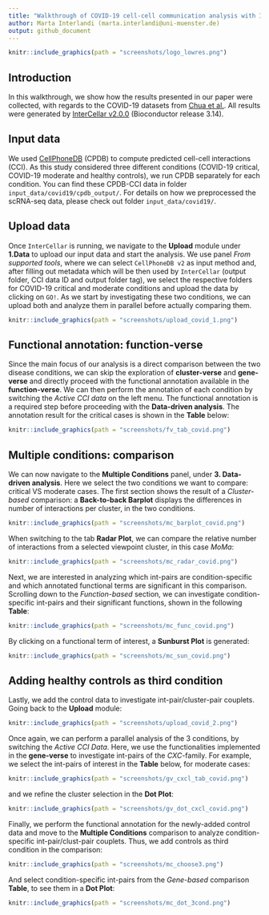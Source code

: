```yaml
---
title: "Walkthrough of COVID-19 cell-cell communication analysis with InterCellar"
author: Marta Interlandi (marta.interlandi@uni-muenster.de)
output: github_document
---
```



```r
knitr::include_graphics(path = "screenshots/logo_lowres.png")
```

## Introduction

In this walkthrough, we show how the results presented in our paper were collected, with regards to the COVID-19 datasets from [Chua et al.](https://www.nature.com/articles/s41587-020-0602-4). All results were generated by [InterCellar v2.0.0](http://www.bioconductor.org/packages/release/bioc/html/InterCellar.html) (Bioconductor release 3.14).

## Input data

We used [CellPhoneDB](https://www.cellphonedb.org/) (CPDB) to compute predicted cell-cell interactions (CCI). As this study considered three different conditions (COVID-19 critical, COVID-19 moderate and healthy controls), we run CPDB separately for each condition. You can find these CPDB-CCI data in folder `input_data/covid19/cpdb_output/`. For details on how we preprocessed the scRNA-seq data, please check out folder `input_data/covid19/`.

## Upload data

Once `InterCellar` is running, we navigate to the **Upload** module under **1.Data** to upload our input data and start the analysis. We use panel *From supported tools*, where we can select `CellPhoneDB v2` as input method and, after filling out metadata which will be then used by `InterCellar` (output folder, CCI data ID and output folder tag), we select the respective folders for COVID-19 critical and moderate conditions and upload the data by clicking on `GO!`. As we start by investigating these two conditions, we can upload both and analyze them in parallel before actually comparing them. 

```r
knitr::include_graphics(path = "screenshots/upload_covid_1.png")
```

## Functional annotation: function-verse

Since the main focus of our analysis is a direct comparison between the two disease conditions, we can skip the exploration of **cluster-verse** and **gene-verse** and directly proceed with the functional annotation available in the **function-verse**. We can then perform the annotation of each condition by switching the *Active CCI data* on the left menu. The functional annotation is a required step before proceeding with the **Data-driven analysis**. The annotation result for the critical cases is shown in the **Table** below:

```r
knitr::include_graphics(path = "screenshots/fv_tab_covid.png")
```

## Multiple conditions: comparison

We can now navigate to the **Multiple Conditions** panel, under **3. Data-driven analysis**. Here we select the two conditions we want to compare: critical VS moderate cases. The first section shows the result of a *Cluster-based* comparison: a **Back-to-back Barplot** displays the differences in number of interactions per cluster, in the two conditions.

```r
knitr::include_graphics(path = "screenshots/mc_barplot_covid.png")
```

When switching to the tab **Radar Plot**, we can compare the relative number of interactions from a selected viewpoint cluster, in this case *MoMa*:

```r
knitr::include_graphics(path = "screenshots/mc_radar_covid.png")
```

Next, we are interested in analyzing which int-pairs are condition-specific and which annotated functional terms are significant in this comparison. Scrolling down to the *Function-based* section, we can investigate condition-specific int-pairs and their significant functions, shown in the following **Table**:

```r
knitr::include_graphics(path = "screenshots/mc_func_covid.png")
```

By clicking on a functional term of interest, a **Sunburst Plot** is generated:

```r
knitr::include_graphics(path = "screenshots/mc_sun_covid.png")
```

## Adding healthy controls as third condition

Lastly, we add the control data to investigate int-pair/cluster-pair couplets. Going back to the **Upload** module:


```r
knitr::include_graphics(path = "screenshots/upload_covid_2.png")
```

Once again, we can perform a parallel analysis of the 3 conditions, by switching the *Active CCI Data*. Here, we use the functionalities implemented in the **gene-verse** to investigate int-pairs of the *CXC*-family. For example, we select the int-pairs of interest in the **Table** below, for moderate cases:


```r
knitr::include_graphics(path = "screenshots/gv_cxcl_tab_covid.png")
```

and we refine the cluster selection in the **Dot Plot**:


```r
knitr::include_graphics(path = "screenshots/gv_dot_cxcl_covid.png")
```

Finally, we perform the functional annotation for the newly-added control data and move to the **Multiple Conditions** comparison to analyze condition-specific int-pair/clust-pair couplets. Thus, we add controls as third condition in the comparison:


```r
knitr::include_graphics(path = "screenshots/mc_choose3.png")
```

And select condition-specific int-pairs from the *Gene-based* comparison **Table**, to see them in a **Dot Plot**:


```r
knitr::include_graphics(path = "screenshots/mc_dot_3cond.png")
```